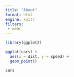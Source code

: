 ```yaml
---
title: "About"
format: html
engine: knitr
filters: 
 - webr
---
```



```r

library(ggplot2)

ggplot(cars) + 
  aes(x = dist, y = speed) + 
  geom_point()
```



```webr-r
cars
  
```
